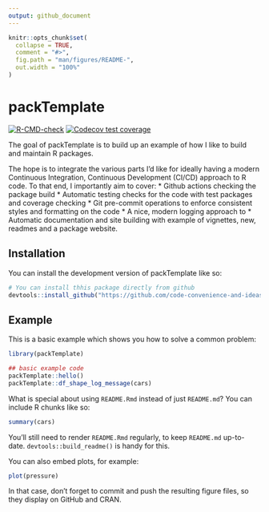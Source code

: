 ```yaml
---
output: github_document
---
```


<!-- README.md is generated from README.Rmd. Please edit that file -->

```r
knitr::opts_chunk$set(
  collapse = TRUE,
  comment = "#>",
  fig.path = "man/figures/README-",
  out.width = "100%"
)
```

# packTemplate

<!-- badges: start -->
[![R-CMD-check](https://github.com/code-convenience-and-ideas/packTemplate/actions/workflows/R-CMD-check.yaml/badge.svg)](https://github.com/code-convenience-and-ideas/packTemplate/actions/workflows/R-CMD-check.yaml)
[![Codecov test coverage](https://codecov.io/gh/code-convenience-and-ideas/packTemplate/branch/main/graph/badge.svg)](https://app.codecov.io/gh/code-convenience-and-ideas/packTemplate?branch=main)
<!-- badges: end -->

The goal of packTemplate is to build up an example of how I like to build and maintain R packages.

The hope is to integrate the various parts I'd like for ideally having a modern Continuous Integration, Continuous Development (CI/CD) approach to R code.
To that end, I importantly aim to cover:
* Github actions checking the package build
* Automatic testing checks for the code with test packages and coverage checking
* Git pre-commit operations to enforce consistent styles and formatting on the code
* A nice, modern logging approach to 
* Automatic documentation and site building with example of vignettes, new, readmes and a package website.

## Installation

You can install the development version of packTemplate like so:

``` r
# You can install thhis package directly from github
devtools::install_github("https://github.com/code-convenience-and-ideas/packTemplate.git")
```

## Example

This is a basic example which shows you how to solve a common problem:

```r
library(packTemplate)

## basic example code
packTemplate::hello()
packTemplate::df_shape_log_message(cars)
```

What is special about using `README.Rmd` instead of just `README.md`? You can include R chunks like so:

```r
summary(cars)
```

You'll still need to render `README.Rmd` regularly, to keep `README.md` up-to-date. `devtools::build_readme()` is handy for this.

You can also embed plots, for example:

```r
plot(pressure)
```

In that case, don't forget to commit and push the resulting figure files, so they display on GitHub and CRAN.
